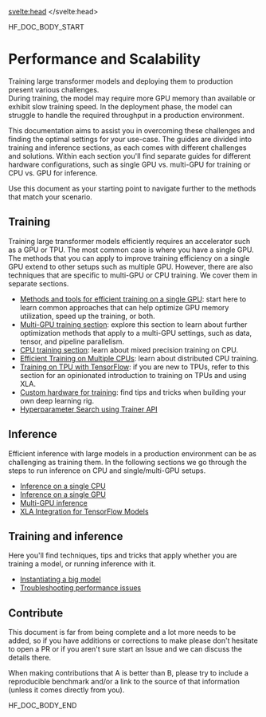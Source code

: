 <script lang="ts">
let fw: "pt" | "tf" = "pt";
onMount(() => {
    const urlParams = new URLSearchParams(window.location.search);
    fw = urlParams.get("fw") || "pt";
});
</script>
<svelte:head>
  <meta name="hf:doc:metadata" content={metadata} >
</svelte:head>

<!--HF DOCBUILD BODY START-->

HF_DOC_BODY_START

<!---
Copyright 2021 The HuggingFace Team. All rights reserved.

Licensed under the Apache License, Version 2.0 (the "License");
you may not use this file except in compliance with the License.
You may obtain a copy of the License at

    http://www.apache.org/licenses/LICENSE-2.0

Unless required by applicable law or agreed to in writing, software
distributed under the License is distributed on an "AS IS" BASIS,
WITHOUT WARRANTIES OR CONDITIONS OF ANY KIND, either express or implied.
See the License for the specific language governing permissions and
limitations under the License.

⚠️ Note that this file is in Markdown but contain specific syntax for our doc-builder (similar to MDX) that may not be
rendered properly in your Markdown viewer.

-->

# Performance and Scalability

Training large transformer models and deploying them to production present various challenges.  
During training, the model may require more GPU memory than available or exhibit slow training speed. In the deployment 
phase, the model can struggle to handle the required throughput in a production environment.

This documentation aims to assist you in overcoming these challenges and finding the optimal settings for your use-case. 
The guides are divided into training and inference sections, as each comes with different challenges and solutions. 
Within each section you'll find separate guides for different hardware configurations, such as single GPU vs. multi-GPU 
for training or CPU vs. GPU for inference.

Use this document as your starting point to navigate further to the methods that match your scenario.

## Training

Training large transformer models efficiently requires an accelerator such as a GPU or TPU. The most common case is where 
you have a single GPU. The methods that you can apply to improve training efficiency on a single GPU extend to other setups 
such as multiple GPU. However, there are also techniques that are specific to multi-GPU or CPU training. We cover them in 
separate sections.

* [Methods and tools for efficient training on a single GPU](perf_train_gpu_one): start here to learn common approaches that can help optimize GPU memory utilization, speed up the training, or both. 
* [Multi-GPU training section](perf_train_gpu_many): explore this section to learn about further optimization methods that apply to a multi-GPU settings, such as data, tensor, and pipeline parallelism.
* [CPU training section](perf_train_cpu): learn about mixed precision training on CPU.
* [Efficient Training on Multiple CPUs](perf_train_cpu_many): learn about distributed CPU training.
* [Training on TPU with TensorFlow](perf_train_tpu_tf): if you are new to TPUs, refer to this section for an opinionated introduction to training on TPUs and using XLA. 
* [Custom hardware for training](perf_hardware): find tips and tricks when building your own deep learning rig.
* [Hyperparameter Search using Trainer API](hpo_train)

## Inference

Efficient inference with large models in a production environment can be as challenging as training them. In the following 
sections we go through the steps to run inference on CPU and single/multi-GPU setups.

* [Inference on a single CPU](perf_infer_cpu)
* [Inference on a single GPU](perf_infer_gpu_one)
* [Multi-GPU inference](perf_infer_gpu_multi)
* [XLA Integration for TensorFlow Models](tf_xla)


## Training and inference

Here you'll find techniques, tips and tricks that apply whether you are training a model, or running inference with it.

* [Instantiating a big model](big_models)
* [Troubleshooting performance issues](debugging)

## Contribute

This document is far from being complete and a lot more needs to be added, so if you have additions or corrections to 
make please don't hesitate to open a PR or if you aren't sure start an Issue and we can discuss the details there.

When making contributions that A is better than B, please try to include a reproducible benchmark and/or a link to the 
source of that information (unless it comes directly from you).


<!--HF DOCBUILD BODY END-->

HF_DOC_BODY_END

